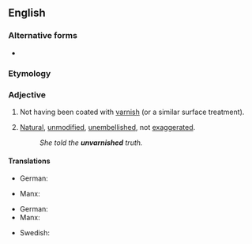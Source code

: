 ==English==

===Alternative forms===
* {{alter|en|unvarnisht||obsolete}}

===Etymology===
{{af|en|un-|varnished}}

===Adjective===
{{en-adj|-}}

# Not having been coated with [[varnish]] (or a similar surface treatment).
# {{lb|en|figuratively|by extension}} [[natural|Natural]], [[unmodified]], [[unembellished]], not [[exaggerated]].
#: ''She told the '''unvarnished''' truth.''

====Translations====
{{trans-top|not having been coated with varnish}}
* German: {{t+|de|unbehandelt}}
{{trans-mid}}
* Manx: {{t|gv|[[gyn]] [[follid]]}}
{{trans-bottom}}

{{trans-top|natural, unmodified, unembellished, not exaggerated}}
* German: {{t+|de|ungeschminkt}} {{qualifier|truth}}
* Manx: {{t|gv|lhome}}
{{trans-mid}}
* Swedish: {{t+|sv|osminkad}}
{{trans-bottom}}